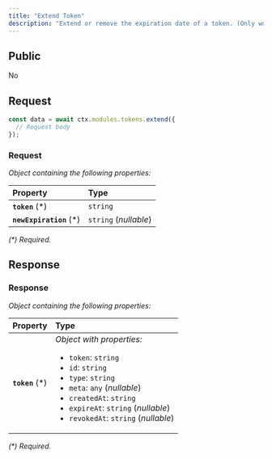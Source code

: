 ```yaml
---
title: "Extend Token"
description: "Extend or remove the expiration date of a token. (Only works on valid tokens.)"
---
```


## Public

No

## Request


<RequestExample>

```typescript OpenGB Script
const data = await ctx.modules.tokens.extend({
  // Request body
});
```


</RequestExample>




### Request

_Object containing the following properties:_

| Property                 | Type                  |
| :----------------------- | :-------------------- |
| **`token`** (\*)         | `string`              |
| **`newExpiration`** (\*) | `string` (_nullable_) |

_(\*) Required._


## Response



### Response

_Object containing the following properties:_

| Property         | Type                                                                                                                                                                                                                                                               |
| :--------------- | :----------------------------------------------------------------------------------------------------------------------------------------------------------------------------------------------------------------------------------------------------------------- |
| **`token`** (\*) | _Object with properties:_<ul><li>`token`: `string`</li><li>`id`: `string`</li><li>`type`: `string`</li><li>`meta`: `any` (_nullable_)</li><li>`createdAt`: `string`</li><li>`expireAt`: `string` (_nullable_)</li><li>`revokedAt`: `string` (_nullable_)</li></ul> |

_(\*) Required._

